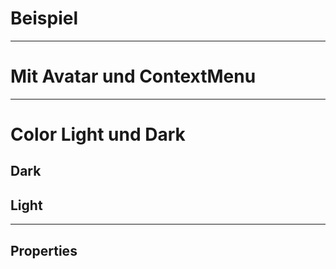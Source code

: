 # Beispiel

<LiveCodeEditor />

---

# Mit Avatar und ContextMenu

<LiveCodeEditor example="contextMenu" editorCollapsed />

---

# Color Light und Dark

## Dark

<LiveCodeEditor example="dark" bgColor="light" editorCollapsed />

## Light

<LiveCodeEditor example="light" bgColor="dark" editorCollapsed />

---

## Properties

<PropertiesTables />
